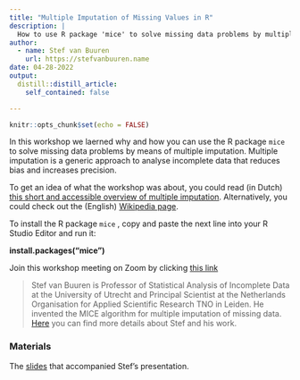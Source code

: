 ```yaml
---
title: "Multiple Imputation of Missing Values in R"
description: |
  How to use R package 'mice' to solve missing data problems by multiple imputation
author:
  - name: Stef van Buuren
    url: https://stefvanbuuren.name
date: 04-28-2022
output:
  distill::distill_article:
    self_contained: false

---
```


```r
knitr::opts_chunk$set(echo = FALSE)
```

In this workshop we laerned why and how you can use the R package `mice` to solve missing data problems by means of multiple imputation. Multiple imputation is a generic approach to analyse incomplete data that reduces bias and increases precision.

To get an idea of what the workshop was about, you could read (in Dutch) [this short and accessible overview of multiple imputation](https://stefvanbuuren.name/publications/2012%20Vogelvlucht%20-%20STAtOR.pdf). Alternatively, you could check out the (English) [Wikipedia page](https://en.wikipedia.org/wiki/Imputation_(statistics)).

To install the R package `mice` , copy and paste the next line into your R Studio Editor and run it: 

**install.packages("mice")**

Join this workshop meeting on Zoom by clicking [this link](https://us02web.zoom.us/j/89683993175?pwd=ZDBCM3hTN3Bia2Q0czFSRXNieDluZz09)

> Stef van Buuren is Professor of Statistical Analysis of Incomplete Data at the University of Utrecht and Principal Scientist at the Netherlands Organisation for Applied Scientific Research TNO in Leiden. He invented the MICE algorithm for multiple imputation of missing data. [Here](https://stefvanbuuren.name) you can find more details about Stef and his work.


### Materials

The [slides](20220428NSC-R-workshop-handout.pdf) that accompanied Stef's presentation.